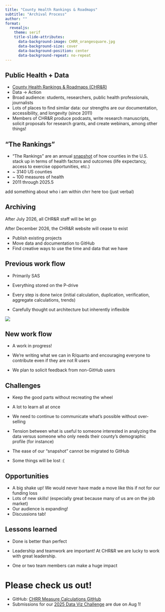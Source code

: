 ```yaml
---
title: "County Health Rankings & Roadmaps"
subtitle: "Archival Process" 
author: ""
format:
  revealjs:
    theme: serif 
    title-slide-attributes:
      data-background-image: CHRR_orangesquare.jpg
      data-background-size: cover
      data-background-position: center
      data-background-repeat: no-repeat
---
```


## Public Health + Data 

::: incremental
-   [County Health Rankings & Roadmaps (CHR&R)](https://www.countyhealthrankings.org/health-data)
-   Data -\> Action
-   Broad audience: students, researchers, public health professionals, journalists
-   Lots of places to find similar data: our strengths are our documentation, accessibility, and longevity (since 2011)
-   Members of CHR&R produce podcasts, write research manuscripts, solicit proposals for research grants, and create webinars, among other things!
:::

::: notes
:::

## "The Rankings"

::: incremental
-   "The Rankings" are an annual [snapshot](https://www.countyhealthrankings.org/health-data/minnesota/olmsted?year=2025) of how counties in the U.S. stack up in terms of health factors and outcomes (life expectancy, access to exercise opportunities, etc.)
-   \~ 3140 US counties
-   \~ 100 measures of health
-   2011 through 2025.5
:::

::: notes
add something about who i am within chrr here too (just verbal)
:::

## Archiving

After July 2026, all CHR&R staff will be let go

After December 2026, the CHR&R website will cease to exist

::: incremental
-   Publish existing projects
-   Move data and documentation to GitHub
-   Find creative ways to use the time and data that we have
:::

## Previous work flow 

::: incremental
-   Primarily SAS

-   Everything stored on the P-drive

-   Every step is done twice (initial calculation, duplication, verification, aggregate calculations, trends)

-   Carefully thought out architecture but inherently inflexible
:::

![](images/pdrive_screengrab.jpg){fig-align="center"}

## New work flow 

::: incremental
-   A work in progress!

-   We're writing what we can in R/quarto and encouraging everyone to contribute even if they are not R users

-   We plan to solicit feedback from non-GitHub users
:::

## Challenges 

::: incremental
-   Keep the good parts without recreating the wheel

-   A lot to learn all at once

-   We need to continue to communicate what's possible without over-selling

-   Tension between what is useful to someone interested in analyzing the data versus someone who only needs their county's demographic profile (for instance)

-   The ease of our "snapshot" cannot be migrated to GitHub

-   Some things will be lost :(
:::

## Opportunities 

::: incremental
-   A big shake up! We would never have made a move like this if not for our funding loss
-   Lots of new skills! (especially great because many of us are on the job market)
-   Our audience is expanding!
-   Discussions tab!
:::

## Lessons learned 

::: incremental
-   Done is better than perfect

-   Leadership and teamwork are important! At CHR&R we are lucky to work with great leadership.

-   One or two team members can make a huge impact
:::

# Please check us out! 

-   GitHub: [CHRR Measure Calculations GitHub](#0)
-   Submissions for our [2025 Data Viz Challenge](https://www.countyhealthrankings.org/findings-and-insights/blog/announcing-chrrs-2025-data-viz-challenge) are due on Aug 1!
